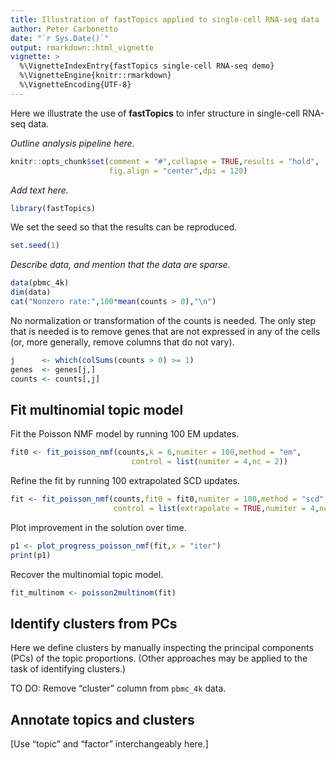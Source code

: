 ```yaml
---
title: Illustration of fastTopics applied to single-cell RNA-seq data
author: Peter Carbonetto
date: "`r Sys.Date()`"
output: rmarkdown::html_vignette
vignette: >
  %\VignetteIndexEntry{fastTopics single-cell RNA-seq demo}
  %\VignetteEngine{knitr::rmarkdown}
  %\VignetteEncoding{UTF-8}
---
```


Here we illustrate the use of **fastTopics** to infer structure in
single-cell RNA-seq data.

*Outline analysis pipeline here.*

```r
knitr::opts_chunk$set(comment = "#",collapse = TRUE,results = "hold",
                      fig.align = "center",dpi = 120)
```

*Add text here.*

```r
library(fastTopics)
```


We set the seed so that the results can be reproduced.

```r
set.seed(1)
```
*Describe data, and mention that the data are sparse.*

```r
data(pbmc_4k)
dim(data)
cat("Nonzero rate:",100*mean(counts > 0),"\n")
```

No normalization or transformation of the counts is needed. The only
step that is needed is to remove genes that are not expressed in any
of the cells (or, more generally, remove columns that do not vary).

```r
j      <- which(colSums(counts > 0) >= 1)
genes  <- genes[j,]
counts <- counts[,j]
```

Fit multinomial topic model
---------------------------

Fit the Poisson NMF model by running 100 EM updates.

```r
fit0 <- fit_poisson_nmf(counts,k = 6,numiter = 100,method = "em",
                           control = list(numiter = 4,nc = 2))
```

Refine the fit by running 100 extrapolated SCD updates.

```r
fit <- fit_poisson_nmf(counts,fit0 = fit0,numiter = 100,method = "scd",
                       control = list(extrapolate = TRUE,numiter = 4,nc = 2))
```

Plot improvement in the solution over time.

```r
p1 <- plot_progress_poisson_nmf(fit,x = "iter")
print(p1)
```

Recover the multinomial topic model.

```r
fit_multinom <- poisson2multinom(fit)
```

Identify clusters from PCs
--------------------------

Here we define clusters by manually inspecting the principal
components (PCs) of the topic proportions. (Other approaches may be
applied to the task of identifying clusters.)

TO DO: Remove "cluster" column from `pbmc_4k` data.

Annotate topics and clusters
----------------------------

[Use "topic" and "factor" interchangeably here.]
